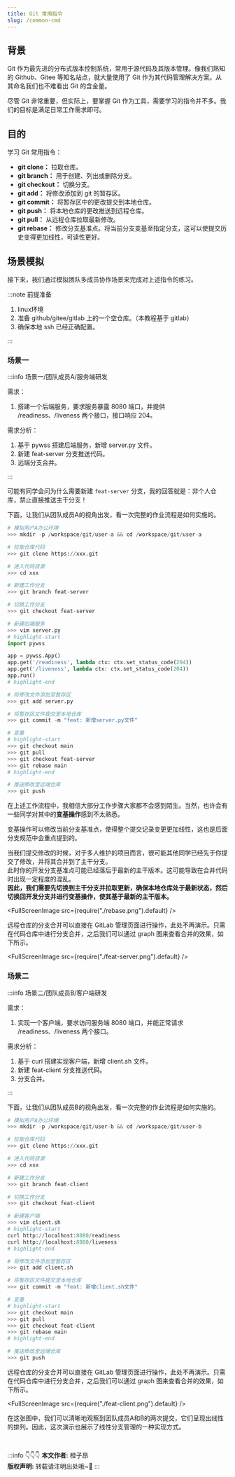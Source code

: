 ```yaml
---
title: Git 常用指令
slug: /common-cmd
---
```



<!--package-->

## 背景

Git 作为最先进的分布式版本控制系统，常用于源代码及其版本管理。像我们熟知的 Github、Gitee 等知名站点，就大量使用了 Git 作为其代码管理解决方案。从其命名我们也不难看出 Git 的含金量。

尽管 Git 非常重要，但实际上，要掌握 Git 作为工具，需要学习的指令并不多。我们的目标是满足日常工作需求即可。


## 目的

学习 Git 常用指令：

- **git clone：** 拉取仓库。
- **git branch：** 用于创建、列出或删除分支。
- **git checkout：** 切换分支。
- **git add：** 将修改添加到 git 的暂存区。
- **git commit：** 将暂存区中的更改提交到本地仓库。
- **git push：** 将本地仓库的更改推送到远程仓库。
- **git pull：** 从远程仓库拉取最新修改。
- **git rebase：** 修改分支基准点。将当前分支变基至指定分支，这可以使提交历史变得更加线性，可读性更好。

## 场景模拟

接下来，我们通过模拟团队多成员协作场景来完成对上述指令的练习。

:::note 前提准备

1. linux环境
2. 准备 github/gitee/gitlab 上的一个空仓库。（本教程基于 gitlab）
3. 确保本地 ssh 已经正确配置。

:::

### 场景一

:::info 场景一/团队成员A/服务端研发

需求：
1. 搭建一个后端服务，要求服务暴露 8080 端口，并提供 /readiness、/liveness 两个接口，接口响应 204。

需求分析：
1. 基于 pywss 搭建后端服务，新增 server.py 文件。
2. 新建 feat-server 分支推送代码。
3. 远端分支合并。

:::

可能有同学会问为什么需要新建 `feat-server` 分支，我的回答就是：<HighLightText>非个人仓库，禁止直接推送主干分支！</HighLightText>

下面，让我们从团队成员A的视角出发，看一次完整的作业流程是如何实施的。

```python showLineNumbers
# 模拟用户A办公环境
>>> mkdir -p /workspace/git/user-a && cd /workspace/git/user-a

# 拉取仓库代码
>>> git clone https://xxx.git

# 进入代码目录
>>> cd xxx

# 新建工作分支
>>> git branch feat-server

# 切换工作分支
>>> git checkout feat-server

# 新建后端服务
>>> vim server.py
# highlight-start
import pywss

app = pywss.App()
app.get('/readiness', lambda ctx: ctx.set_status_code(204))
app.get('/liveness', lambda ctx: ctx.set_status_code(204))
app.run()
# highlight-end

# 将修改文件添加至暂存区
>>> git add server.py

# 将暂存区文件提交至本地仓库
>>> git commit -m "feat: 新增server.py文件"

# 变基
# highlight-start
>>> git checkout main
>>> git pull
>>> git checkout feat-server
>>> git rebase main
# highlight-end

# 推送修改至远端仓库
>>> git push
```

在上述工作流程中，我相信大部分工作步骤大家都不会感到陌生。当然，也许会有一些同学对其中的**变基操作**感到不太熟悉。

变基操作可以修改当前分支基准点，使得整个提交记录变更更加线性，这也是后面分支规范中会重点提到的。

当我们提交修改的时候，对于多人维护的项目而言，很可能其他同学已经先于你提交了修改，并将其合并到了主干分支。 <br/>
此时你的开发分支基准点可能已经落后于最新的主干版本。这可能导致在合并代码时出现一定程度的混乱。 <br/>
**因此，我们需要先切换到主干分支并拉取更新，确保本地仓库处于最新状态，然后切换回开发分支并进行变基操作，使其基于最新的主干版本。**

<FullScreenImage src={require("./rebase.png").default} />

远程仓库的分支合并可以直接在 GitLab 管理页面进行操作，此处不再演示。只需在代码仓库中进行分支合并，之后我们可以通过 graph 图来查看合并的效果，如下所示。

<FullScreenImage src={require("./feat-server.png").default} />



### 场景二

:::info 场景二/团队成员B/客户端研发

需求：
1. 实现一个客户端，要求访问服务端 8080 端口，并能正常请求 /readiness、/liveness 两个接口。

需求分析：
1. 基于 curl 搭建实现客户端，新增 client.sh 文件。
2. 新建 feat-client 分支推送代码。
3. 分支合并。

:::

下面，让我们从团队成员B的视角出发，看一次完整的作业流程是如何实施的。

```python showLineNumbers
# 模拟用户A办公环境
>>> mkdir -p /workspace/git/user-b && cd /workspace/git/user-b

# 拉取仓库代码
>>> git clone https://xxx.git

# 进入代码目录
>>> cd xxx

# 新建工作分支
>>> git branch feat-client

# 切换工作分支
>>> git checkout feat-client

# 新建客户端
>>> vim client.sh
# highlight-start
curl http://localhost:8080/readiness
curl http://localhost:8080/liveness
# highlight-end

# 将修改文件添加至暂存区
>>> git add client.sh

# 将暂存区文件提交至本地仓库
>>> git commit -m "feat: 新增client.sh文件"

# 变基
# highlight-start
>>> git checkout main
>>> git pull
>>> git checkout feat-client
>>> git rebase main
# highlight-end

# 推送修改至远端仓库
>>> git push
```

远程仓库的分支合并可以直接在 GitLab 管理页面进行操作，此处不再演示。只需在代码仓库中进行分支合并，之后我们可以通过 graph 图来查看合并的效果，如下所示。

<FullScreenImage src={require("./feat-client.png").default} />

在这张图中，我们可以清晰地观察到团队成员A和B的两次提交，它们呈现出线性的排列。因此，这次演示也展示了线性分支管理的一种实现方式。


<br/>

:::info 👇👇👇
**本文作者:** 橙子昂 <br/>
**版权声明:** 转载请注明出处哦~👮‍
:::
